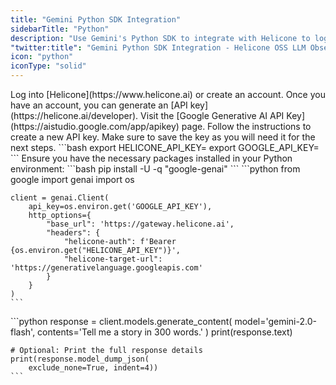 ```yaml
---
title: "Gemini Python SDK Integration"
sidebarTitle: "Python"
description: "Use Gemini's Python SDK to integrate with Helicone to log your Gemini AI usage."
"twitter:title": "Gemini Python SDK Integration - Helicone OSS LLM Observability"
icon: "python"
iconType: "solid"
---
```


<Steps>
  <Step title="Create an account + Generate an API Key">
    Log into [Helicone](https://www.helicone.ai) or create an account. Once you have an account, you can generate an [API key](https://helicone.ai/developer).
  </Step>
  <Step title="Create Google Generative AI API Key">
    Visit the [Google Generative AI API Key](https://aistudio.google.com/app/apikey) page. Follow the instructions to create a new API key. Make sure to save the key as you will need it for the next steps.
  </Step>
  <Step title="Set API keys as environment variables">
    ```bash
    export HELICONE_API_KEY=<your Helicone API key>
    export GOOGLE_API_KEY=<your Google Generative AI API key>
    ```
  </Step>
  <Step title="Install the Google Generative AI SDK">
    Ensure you have the necessary packages installed in your Python environment:
    ```bash
    pip install -U -q "google-genai"
    ```
  </Step>
  <Step title="Import and configure the client">
    ```python
    from google import genai
    import os

    client = genai.Client(
        api_key=os.environ.get('GOOGLE_API_KEY'),
        http_options={
            "base_url": 'https://gateway.helicone.ai',
            "headers": {
                "helicone-auth": f'Bearer {os.environ.get("HELICONE_API_KEY")}',
                "helicone-target-url": 'https://generativelanguage.googleapis.com'
            }
        }
    )
    ```

  </Step>
  <Step title="Generate content using the model">
    ```python
    response = client.models.generate_content(
        model='gemini-2.0-flash',
        contents='Tell me a story in 300 words.'
    )
    print(response.text)

    # Optional: Print the full response details
    print(response.model_dump_json(
        exclude_none=True, indent=4))
    ```

  </Step>
</Steps>

